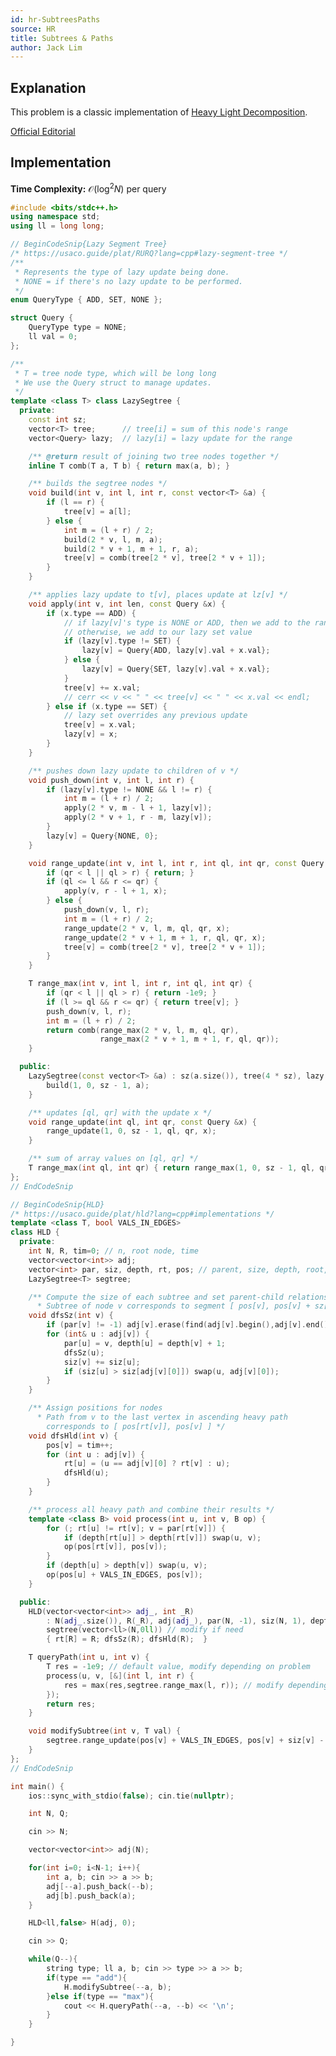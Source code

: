 ```yaml
---
id: hr-SubtreesPaths
source: HR
title: Subtrees & Paths
author: Jack Lim
---
```


## Explanation

This problem is a classic implementation of [Heavy Light Decomposition](/plat/hld).

[Official Editorial](https://www.hackerrank.com/challenges/subtrees-and-paths/editorial)

## Implementation

**Time Complexity:** $\mathcal{O}(\log^2N)$ per query

<LanguageSection>

<CPPSection>

```cpp
#include <bits/stdc++.h>
using namespace std;
using ll = long long;

// BeginCodeSnip{Lazy Segment Tree}
/* https://usaco.guide/plat/RURQ?lang=cpp#lazy-segment-tree */
/**
 * Represents the type of lazy update being done.
 * NONE = if there's no lazy update to be performed.
 */
enum QueryType { ADD, SET, NONE };

struct Query {
    QueryType type = NONE;
    ll val = 0;
};

/**
 * T = tree node type, which will be long long
 * We use the Query struct to manage updates.
 */
template <class T> class LazySegtree {
  private:
    const int sz;
    vector<T> tree;      // tree[i] = sum of this node's range
    vector<Query> lazy;  // lazy[i] = lazy update for the range

    /** @return result of joining two tree nodes together */
    inline T comb(T a, T b) { return max(a, b); }

    /** builds the segtree nodes */
    void build(int v, int l, int r, const vector<T> &a) {
        if (l == r) {
            tree[v] = a[l];
        } else {
            int m = (l + r) / 2;
            build(2 * v, l, m, a);
            build(2 * v + 1, m + 1, r, a);
            tree[v] = comb(tree[2 * v], tree[2 * v + 1]);
        }
    }

    /** applies lazy update to t[v], places update at lz[v] */
    void apply(int v, int len, const Query &x) {
        if (x.type == ADD) {
            // if lazy[v]'s type is NONE or ADD, then we add to the range
            // otherwise, we add to our lazy set value
            if (lazy[v].type != SET) {
                lazy[v] = Query{ADD, lazy[v].val + x.val};
            } else {
                lazy[v] = Query{SET, lazy[v].val + x.val};
            }
            tree[v] += x.val;
            // cerr << v << " " << tree[v] << " " << x.val << endl;
        } else if (x.type == SET) {
            // lazy set overrides any previous update
            tree[v] = x.val;
            lazy[v] = x;
        }
    }

    /** pushes down lazy update to children of v */
    void push_down(int v, int l, int r) {
        if (lazy[v].type != NONE && l != r) {
            int m = (l + r) / 2;
            apply(2 * v, m - l + 1, lazy[v]);
            apply(2 * v + 1, r - m, lazy[v]);
        }
        lazy[v] = Query{NONE, 0};
    }

    void range_update(int v, int l, int r, int ql, int qr, const Query &x) {
        if (qr < l || ql > r) { return; }
        if (ql <= l && r <= qr) {
            apply(v, r - l + 1, x);
        } else {
            push_down(v, l, r);
            int m = (l + r) / 2;
            range_update(2 * v, l, m, ql, qr, x);
            range_update(2 * v + 1, m + 1, r, ql, qr, x);
            tree[v] = comb(tree[2 * v], tree[2 * v + 1]);
        }
    }

    T range_max(int v, int l, int r, int ql, int qr) {
        if (qr < l || ql > r) { return -1e9; }
        if (l >= ql && r <= qr) { return tree[v]; }
        push_down(v, l, r);
        int m = (l + r) / 2;
        return comb(range_max(2 * v, l, m, ql, qr),
                    range_max(2 * v + 1, m + 1, r, ql, qr));
    }

  public:
    LazySegtree(const vector<T> &a) : sz(a.size()), tree(4 * sz), lazy(4 * sz) {
        build(1, 0, sz - 1, a);
    }

    /** updates [ql, qr] with the update x */
    void range_update(int ql, int qr, const Query &x) {
        range_update(1, 0, sz - 1, ql, qr, x);
    }

    /** sum of array values on [ql, qr] */
    T range_max(int ql, int qr) { return range_max(1, 0, sz - 1, ql, qr); }
};
// EndCodeSnip

// BeginCodeSnip{HLD}
/* https://usaco.guide/plat/hld?lang=cpp#implementations */
template <class T, bool VALS_IN_EDGES> 
class HLD {
  private:
    int N, R, tim=0; // n, root node, time
    vector<vector<int>> adj;
    vector<int> par, siz, depth, rt, pos; // parent, size, depth, root, position arrays
    LazySegtree<T> segtree;

    /** Compute the size of each subtree and set parent-child relationship  
      * Subtree of node v corresponds to segment [ pos[v], pos[v] + sz[v] ) */
    void dfsSz(int v) {
        if (par[v] != -1) adj[v].erase(find(adj[v].begin(),adj[v].end(), par[v]));
        for (int& u : adj[v]) {
            par[u] = v, depth[u] = depth[v] + 1;
            dfsSz(u);
            siz[v] += siz[u];
            if (siz[u] > siz[adj[v][0]]) swap(u, adj[v][0]);
        }
    }

    /** Assign positions for nodes
      * Path from v to the last vertex in ascending heavy path 
        corresponds to [ pos[rt[v]], pos[v] ] */
    void dfsHld(int v) {
        pos[v] = tim++;
        for (int u : adj[v]) {
            rt[u] = (u == adj[v][0] ? rt[v] : u);
            dfsHld(u);
        }
    }

    /** process all heavy path and combine their results */
    template <class B> void process(int u, int v, B op) {
        for (; rt[u] != rt[v]; v = par[rt[v]]) {
            if (depth[rt[u]] > depth[rt[v]]) swap(u, v);
            op(pos[rt[v]], pos[v]);
        }
        if (depth[u] > depth[v]) swap(u, v);
        op(pos[u] + VALS_IN_EDGES, pos[v]);
    }

  public:
    HLD(vector<vector<int>> adj_, int _R)
        : N(adj_.size()), R(_R), adj(adj_), par(N, -1), siz(N, 1), depth(N), rt(N), pos(N),
        segtree(vector<ll>(N,0ll)) // modify if need
        { rt[R] = R; dfsSz(R); dfsHld(R);  }

    T queryPath(int u, int v) { 
        T res = -1e9; // default value, modify depending on problem
        process(u, v, [&](int l, int r) {
            res = max(res,segtree.range_max(l, r)); // modify depending on problem
        });
        return res;
    }

    void modifySubtree(int v, T val) {
        segtree.range_update(pos[v] + VALS_IN_EDGES, pos[v] + siz[v] - 1, Query{ADD,val}); // modify if need
    }
};
// EndCodeSnip

int main() {
    ios::sync_with_stdio(false); cin.tie(nullptr);

    int N, Q;

    cin >> N;

    vector<vector<int>> adj(N);

    for(int i=0; i<N-1; i++){
        int a, b; cin >> a >> b;
        adj[--a].push_back(--b);
        adj[b].push_back(a);
    }

    HLD<ll,false> H(adj, 0);

    cin >> Q;

    while(Q--){
        string type; ll a, b; cin >> type >> a >> b;
        if(type == "add"){
            H.modifySubtree(--a, b);
        }else if(type == "max"){
            cout << H.queryPath(--a, --b) << '\n';
        }
    }

}

```

</CPPSection>

</LanguageSection>